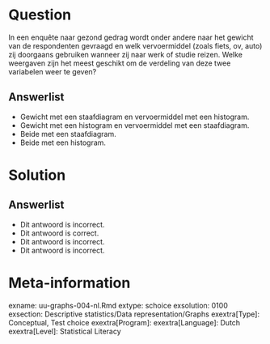 Question
========
  
In een enquête naar gezond gedrag wordt onder andere naar het gewicht van de respondenten gevraagd en welk vervoermiddel (zoals fiets, ov, auto) zij doorgaans gebruiken wanneer zij naar werk of studie reizen. Welke weergaven zijn het meest geschikt om de verdeling van deze twee variabelen weer te geven?
  
Answerlist
----------
* Gewicht met een staafdiagram en vervoermiddel met een histogram. 
* Gewicht met een histogram en vervoermiddel met een staafdiagram. 
* Beide met een staafdiagram.
* Beide met een histogram.

Solution
========
  

Answerlist
----------
* Dit antwoord is incorrect.
* Dit antwoord is correct.
* Dit antwoord is incorrect.
* Dit antwoord is incorrect.

Meta-information
================
exname: uu-graphs-004-nl.Rmd
extype: schoice
exsolution: 0100
exsection: Descriptive statistics/Data representation/Graphs
exextra[Type]: Conceptual, Test choice 
exextra[Program]: 
exextra[Language]: Dutch 
exextra[Level]: Statistical Literacy
